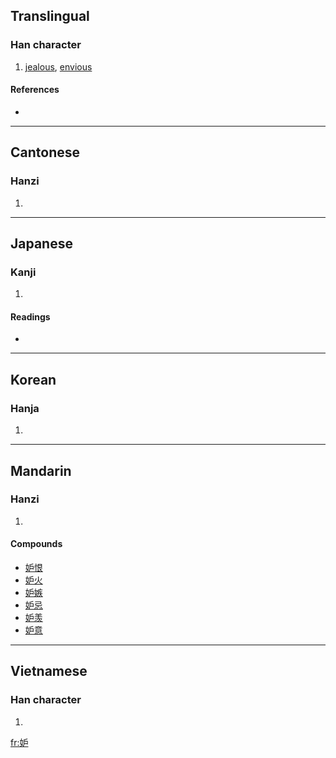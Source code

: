 {{also|妬}}
==Translingual==

===Han character===
{{Han char|rn=38|rad=女|as=04|sn=7|four=4146<sub>0</sub>|canj=女竹尸 (VHS), 女戈尸 (VIS)}}

# [[jealous]], [[envious]]

====References====
* {{Han ref|kx=0256.160|dkj=06082|dj=0520.140|hdz=21033.070|uh=5992|ud=22930|bh=A7AA|bd=42922}}

----

==Cantonese==

===Hanzi===
{{yue-hanzi|jyut=|y=dou3}}

# {{defn|Cantonese|sort=女04}}

----

==Japanese==

===Kanji===
{{ja-kanji|grade=|rs=女04}}

# {{defn|Japanese}}

====Readings====
* {{ja-readings|on=ト (to), ツ (tsu)|kun=[[ねたむ]] (netamu), [[そねむ]] (sonemu), [[つもる]] (tsumoru), [[ふさぐ]] (fusagu)}}

----

==Korean==

===Hanja===
{{ko-hanja|hangeul=투|rv=tu|mr=t'u}}

# {{defn|Korean|sort=女04}}

----

==Mandarin==

===Hanzi===
{{cmn-hanzi|pin=[[dù]] ([[du4]])|wg=tu<sup>4</sup>}}

# {{defn|Mandarin|sort=女04}}

====Compounds====
* [[妒恨]]
* [[妒火]]
* [[妒嫉]]
* [[妒忌]]
* [[妒羡]]
* [[妒意]]

----

==Vietnamese==

===Han character===
{{vi-hantu|[[đố]], [[đú]]|rs=女04}}

# {{defn|Vietnamese|sort=女04}}

[[fr:妒]]
